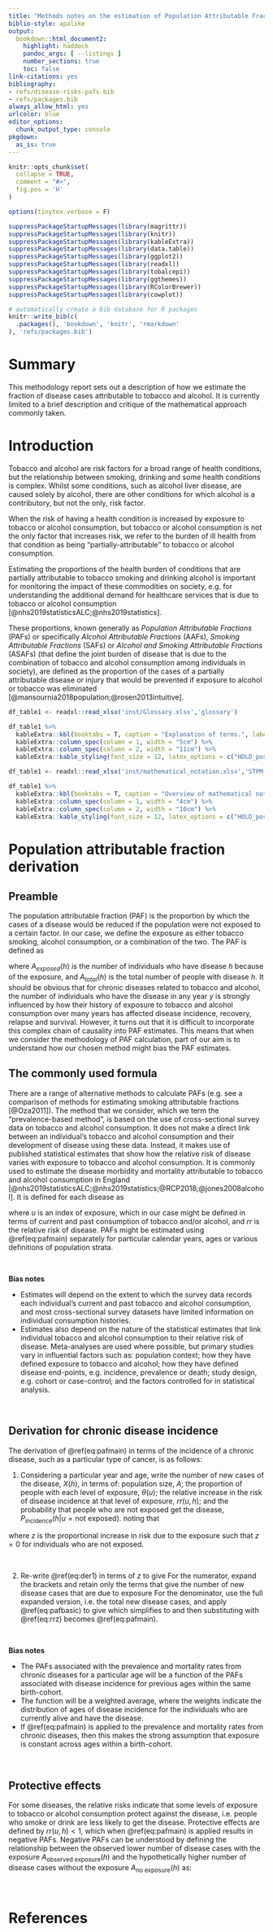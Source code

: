 ```yaml
---
title: "Methods notes on the estimation of Population Attributable Fractions"
biblio-style: apalike
output: 
  bookdown::html_document2:
    highlight: haddock
    pandoc_args: [ --listings ]
    number_sections: true
    toc: false
link-citations: yes
bibliography:
- refs/disease-risks-pafs.bib
- refs/packages.bib
always_allow_html: yes
urlcolor: blue
editor_options: 
  chunk_output_type: console
pkgdown:
  as_is: true
---
```


```r

knitr::opts_chunk$set(
  collapse = TRUE,
  comment = "#>",
  fig.pos = 'H'
)

options(tinytex.verbose = F)

suppressPackageStartupMessages(library(magrittr))
suppressPackageStartupMessages(library(knitr))
suppressPackageStartupMessages(library(kableExtra))
suppressPackageStartupMessages(library(data.table))
suppressPackageStartupMessages(library(ggplot2))
suppressPackageStartupMessages(library(readxl))
suppressPackageStartupMessages(library(tobalcepi))
suppressPackageStartupMessages(library(ggthemes))
suppressPackageStartupMessages(library(RColorBrewer))
suppressPackageStartupMessages(library(cowplot))

```

```r
# automatically create a bib database for R packages
knitr::write_bib(c(
  .packages(), 'bookdown', 'knitr', 'rmarkdown'
), 'refs/packages.bib')
```
 
# Summary {-}
This methodology report sets out a description of how we estimate the fraction of disease cases attributable to tobacco and alcohol. It is currently limited to a brief description and critique of the mathematical approach commonly taken.  

 
\newpage 

\hypersetup{linkcolor=blue}
\tableofcontents

\newpage

# Introduction
Tobacco and alcohol are risk factors for a broad range of health conditions, but the relationship between smoking, drinking and some health conditions is complex. Whilst some conditions, such as alcohol liver disease, are caused solely by alcohol, there are other conditions for which alcohol is a contributory, but not the only, risk factor.   

When the risk of having a health condition is increased by exposure to tobacco or alcohol consumption, but tobacco or alcohol consumption is not the only factor that increases risk, we refer to the burden of ill health from that condition as being "partially-attributable" to tobacco or alcohol consumption.   

Estimating the proportions of the health burden of conditions that are partially attributable to tobacco smoking and drinking alcohol is important for monitoring the impact of these commodities on society, e.g. for understanding the additional demand for healthcare services that is due to tobacco or alcohol consumption [@nhs2019statisticsALC;@nhs2019statistics].    

These proportions, known generally as *Population Attributable Fractions* (PAFs) or specifically *Alcohol Attributable Fractions* (AAFs), *Smoking Attributable Fractions* (SAFs) or *Alcohol and Smoking Attributable Fractions* (ASAFs) (that define the joint burden of disease that is due to the combination of tobacco and alcohol consumption among individuals in society), are defined as the proportion of the cases of a partially attributable disease or injury that would be prevented if exposure to alcohol or tobacco was eliminated [@mansournia2018population;@rosen2013intuitive].     


```r

df_table1 <- readxl::read_xlsx('inst/Glossary.xlsx','glossary')

df_table1 %>%
  kableExtra::kbl(booktabs = T, caption = "Explanation of terms.", label = "table1", linesep = "\\hline", escape = F, longtable = T) %>%
  kableExtra::column_spec(column = 1, width = "5cm") %>%
  kableExtra::column_spec(column = 2, width = "11cm") %>%
  kableExtra::kable_styling(font_size = 12, latex_options = c("HOLD_position")) 

```
 
```r

df_table1 <- readxl::read_xlsx('inst/mathematical_notation.xlsx','STPM_desc')

df_table1 %>%
  kableExtra::kbl(booktabs = T, caption = "Overview of mathematical notation.", label = "table2", linesep = "\\hline", escape = F) %>%
  kableExtra::column_spec(column = 1, width = "4cm") %>%
  kableExtra::column_spec(column = 2, width = "10cm") %>%
  kableExtra::kable_styling(font_size = 12, latex_options = c("HOLD_position"))

``` 

# Population attributable fraction derivation

## Preamble
The population attributable fraction (PAF) is the proportion by which the cases of a disease would be reduced if the population were not exposed to a certain factor. In our case, we define the exposure as either tobacco smoking, alcohol consumption, or a combination of the two. The PAF is defined as  

\begin{equation}
PAF = \frac{A_{\text{exposed}}(h)}{A_{\text{total}}(h)} (\#eq:pafbasic)
\end{equation}

where $A_{exposed}(h)$ is the number of individuals who have disease $h$ because of the exposure, and $A_{total}(h)$ is the total number of people with disease $h$. It should be obvious that for chronic diseases related to tobacco and alcohol, the number of individuals who have the disease in any year $y$ is strongly influenced by how their history of exposure to tobacco and alcohol consumption over many years has affected disease incidence, recovery, relapse and survival. However, it turns out that it is difficult to incorporate this complex chain of causality into PAF estimates. This means that when we consider the methodology of PAF calculation, part of our aim is to understand how our chosen method might bias the PAF estimates.       

## The commonly used formula
There are a range of alternative methods to calculate PAFs (e.g. see a comparison of methods for estimating smoking attributable fractions [@Oza2011]). The method that we consider, which we term the "prevalence-based method", is based on the use of cross-sectional survey data on tobacco and alcohol consumption. It does not make a direct link between an individual's tobacco and alcohol consumption and their development of disease using these data. Instead, it makes use of published statistical estimates that show how the relative risk of disease varies with exposure to tobacco and alcohol consumption. It is commonly used to estimate the disease morbidity and mortality attributable to tobacco and alcohol consumption in England [@nhs2019statisticsALC;@nhs2019statistics;@RCP2018;@jones2008alcohol]. It is defined for each disease as  

\begin{equation}
PAF = \frac{\sum_{u}\theta(u)[rr(u)-1]}{1+\sum_{u}\theta(u)[rr(u)-1]},(\#eq:pafmain)
\end{equation}

where $u$ is an index of exposure, which in our case might be defined in terms of current and past consumption of tobacco and/or alcohol, and $rr$ is the relative risk of disease. PAFs might be estimated using \@ref(eq:pafmain) separately for particular calendar years, ages or various definitions of population strata.  

<br/>

**Bias notes**

- Estimates will depend on the extent to which the survey data records each individual's current and past tobacco and alcohol consumption, and most cross-sectional survey datasets have limited information on individual consumption histories.      
- Estimates also depend on the nature of the statistical estimates that link individual tobacco and alcohol consumption to their relative risk of disease. Meta-analyses are used where possible, but primary studies vary in influential factors such as: population context; how they have defined exposure to tobacco and alcohol; how they have defined disease end-points, e.g. incidence, prevalence or death; study design, e.g. cohort or case-control; and the factors controlled for in statistical analysis.

<br/>

## Derivation for chronic disease incidence
The derivation of \@ref(eq:pafmain) in terms of the incidence of a chronic disease, such as a particular type of cancer, is as follows:      

1. Considering a particular year and age, write the number of new cases of the disease, $X(h)$, in terms of: population size, $A$; the proportion of people with each level of exposure, $\theta(u)$; the relative increase in the risk of disease incidence at that level of exposure, $rr(u, h)$; and the probability that people who are not exposed get the disease, $P_{\text{incidence}}(h | u = \text{not exposed})$. \begin{equation}
X(h) = A\times{}\sum_{u}P_{\text{incidence}}(h | u = \text{not exposed})\times{}\theta(u)\times{}rr(u, h),(\#eq:der1)
\end{equation} noting that 

\begin{equation}
rr(u, h) = 1 + z,(\#eq:rrz)
\end{equation} 

where $z$ is the proportional increase in risk due to the exposure such that $z = 0$ for individuals who are not exposed.      

<br/>

2. Re-write \@ref(eq:der1) in terms of $z$ to give \begin{equation}
X(h) = A\times{}\sum_{u}P_{\text{incidence}}(h | u = \text{not exposed})\times{}\theta(u)\times{}[1+z(u, h)].\label{der2}
\end{equation} For the numerator, expand the brackets and retain only the terms that give the number of new disease cases that are due to exposure \begin{align}
X_{\text{exposed}}(h) = A\times{}\sum_{u}\theta(u)\times{}P_{\text{incidence}}(h | u = \text{not exposed})\times{}z(u, h).
\end{align} For the denominator, use the full expanded version, i.e. the total new disease cases, and apply \@ref(eq:pafbasic) to give \begin{equation}
PAF = \frac{A\times{}\sum_{u}\theta(u)\times{}P_{\text{incidence}}(h | u = \text{not exposed})\times{}z(u, h)}{A\times{}\sum_{u}\left[\theta(u)\times{}P_{\text{incidence}}(h | u = \text{not exposed})+\theta(u)\times{}P_{\text{incidence}}(h | u = \text{not exposed})\times{}z(u, h)\right]},
\end{equation} which simplifies to \begin{equation}
PAF = \frac{\sum_{u}\theta(u)\times{}z(u,h)}{1+\sum_{u}\theta(u)\times{}z(u,h)},
\end{equation} and then substituting with \@ref(eq:rrz) becomes \@ref(eq:pafmain).   


<br/>

**Bias notes**  

- The PAFs associated with the prevalence and mortality rates from chronic diseases for a particular age will be a function of the PAFs associated with disease incidence for previous ages within the same birth-cohort.   
- The function will be a weighted average, where the weights indicate the distribution of ages of disease incidence for the individuals who are currently alive and have the disease.   
- If \@ref(eq:pafmain) is applied to the prevalence and mortality rates from chronic diseases, then this makes the strong assumption that exposure is constant across ages within a birth-cohort.

<br/>

## Protective effects
For some diseases, the relative risks indicate that some levels of exposure to tobacco or alcohol consumption protect against the disease, i.e. people who smoke or drink are less likely to get the disease. Protective effects are defined by $rr(u,h) < 1$, which when \@ref(eq:pafmain) is applied results in negative PAFs. Negative PAFs can be understood by defining the relationship between the observed lower number of disease cases with the exposure $A_\text{observed exposure}(h)$ and the hypothetically higher number of disease cases without the exposure $A_\text{no exposure}(h)$ as:   

\begin{equation}
A_\text{no exposure}(h) \times{} [1+PAF] = A_\text{observed exposure}(h).
\end{equation}

<br/>

# References







